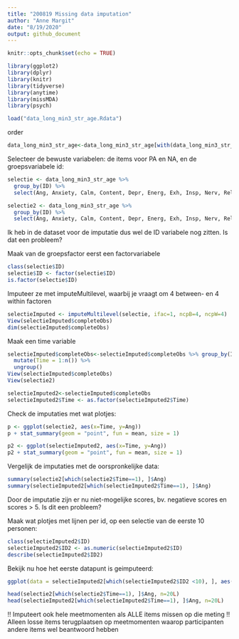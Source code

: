 ---
title: "200819 Missing data imputation"
author: "Anne Margit"
date: "8/19/2020"
output: github_document
---

```{r setup, include=FALSE}
knitr::opts_chunk$set(echo = TRUE)
```

```{r}
library(ggplot2)
library(dplyr)
library(knitr)
library(tidyverse)
library(anytime)
library(missMDA)
library(psych)
```

```{r}
load("data_long_min3_str_age.Rdata")
```

order
```{r}
data_long_min3_str_age<-data_long_min3_str_age[with(data_long_min3_str_age, order(ID, Time)),]
```

Selecteer de bewuste variabelen: de items voor PA en NA, en de groepsvariabele id:
```{r}
selectie <- data_long_min3_str_age %>%
  group_by(ID) %>%
  select(Ang, Anxiety, Calm, Content, Depr, Energ, Exh, Insp, Nerv, Rel)
```

```{r}
selectie2 <- data_long_min3_str_age %>%
  group_by(ID) %>%
  select(Ang, Anxiety, Calm, Content, Depr, Energ, Exh, Insp, Nerv, Rel, Time)
```
Ik heb in de dataset voor de imputatie dus wel de ID variabele nog zitten. Is dat een probleem?

Maak van de groepsfactor eerst een factorvariabele 
```{r}
class(selectie$ID)
selectie$ID <- factor(selectie$ID)
is.factor(selectie$ID)
```

Imputeer ze met imputeMultilevel, waarbij je vraagt om 4 between- en 4 within factoren
```{r}
selectieImputed <- imputeMultilevel(selectie, ifac=1, ncpB=4, ncpW=4)
View(selectieImputed$completeObs)
dim(selectieImputed$completeObs)

```
Maak een time variable
```{r}
selectieImputed$completeObs<-selectieImputed$completeObs %>% group_by(ID) %>%
  mutate(Time = 1:n()) %>% 
  ungroup()
View(selectieImputed$completeObs)
View(selectie2)
```

```{r}
selectieImputed2<-selectieImputed$completeObs
selectieImputed2$Time <- as.factor(selectieImputed2$Time)
```

Check de imputaties met wat plotjes:
```{r}
p <- ggplot(selectie2, aes(x=Time, y=Ang)) 
p + stat_summary(geom = "point", fun = mean, size = 1) 
```


```{r}
p2 <- ggplot(selectieImputed2, aes(x=Time, y=Ang)) 
p2 + stat_summary(geom = "point", fun = mean, size = 1) 
```

Vergelijk de imputaties met de oorspronkelijke data:
```{r}
summary(selectie2[which(selectie2$Time==1), ]$Ang)
summary(selectieImputed2[which(selectieImputed2$Time==1), ]$Ang)
```

Door de imputatie zijn er nu niet-mogelijke scores, bv. negatieve scores en scores > 5. Is dit een probleem?


Maak wat plotjes met lijnen per id, op een selectie van de eerste 10 personen:

```{r}
class(selectieImputed2$ID)
selectieImputed2$ID2 <- as.numeric(selectieImputed2$ID)
describe(selectieImputed2$ID2)
```

Bekijk nu hoe het eerste datapunt is geimputeerd:
```{r}
ggplot(data = selectieImputed2[which(selectieImputed2$ID2 <10), ], aes(x = Time, y = Ang, color=as.factor(ID2))) + geom_line() + geom_point() + facet_grid(. ~ ID2)
```

```{r}
head(selectie2[which(selectie2$Time==1), ]$Ang, n=20L)
head(selectieImputed2[which(selectieImputed2$Time==1), ]$Ang, n=20L)
```

!! Imputeert ook hele meetmomenten als ALLE items missen op die meting
!! Alleen losse items terugplaatsen op meetmomenten waarop participanten andere items wel beantwoord hebben  











